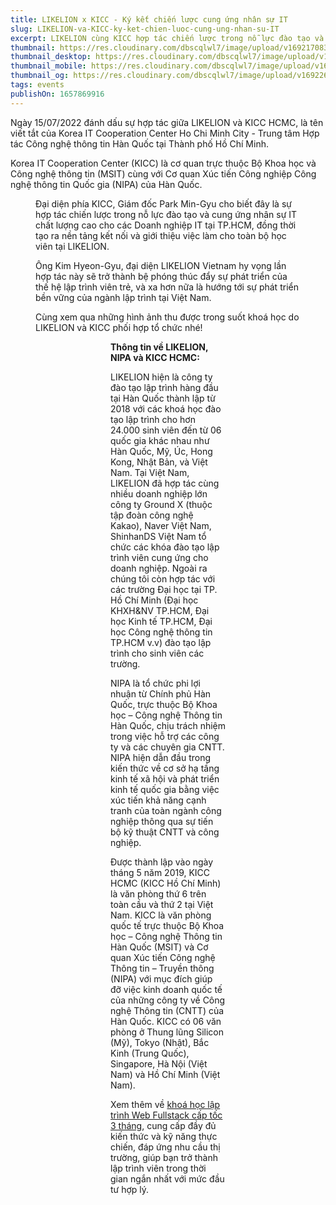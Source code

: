```yaml
---
title: LIKELION x KICC - Ký kết chiến lược cung ứng nhân sự IT
slug: LIKELION-va-KICC-ky-ket-chien-luoc-cung-ung-nhan-su-IT
excerpt: LIKELION cùng KICC hợp tác chiến lược trong nỗ lực đào tạo và cung ứng nhân sự IT chất lượng cao cho các Doanh nghiệp IT tại TPHCM
thumbnail: https://res.cloudinary.com/dbscqlwl7/image/upload/v1692170837/blogs/LIKELION-va-KICC-ky-ket-chien-luoc-cung-ung-nhan-su-IT/KICC_Thumbnail_zkp6mf.png
thumbnail_desktop: https://res.cloudinary.com/dbscqlwl7/image/upload/v1692170837/blogs/LIKELION-va-KICC-ky-ket-chien-luoc-cung-ung-nhan-su-IT/KICC_Desktop_rfggpe.png
thumbnail_mobile: https://res.cloudinary.com/dbscqlwl7/image/upload/v1692170837/blogs/LIKELION-va-KICC-ky-ket-chien-luoc-cung-ung-nhan-su-IT/KICC_Mobile_tb6i8f.png
thumbnail_og: https://res.cloudinary.com/dbscqlwl7/image/upload/v1692263330/blogs/LIKELION-va-KICC-ky-ket-chien-luoc-cung-ung-nhan-su-IT/KICC_Thumbnail_Social_uz0vn8.png
tags: events
publishOn: 1657869916
---
```


Ngày 15/07/2022 đánh dấu sự hợp tác giữa LIKELION và KICC HCMC, là tên viết tắt của Korea IT Cooperation Center Ho Chi Minh City - Trung tâm Hợp tác Công nghệ thông tin Hàn Quốc tại Thành phố Hồ Chí Minh.

Korea IT Cooperation Center (KICC) là cơ quan trực thuộc Bộ Khoa học và Công nghệ thông tin (MSIT) cùng với Cơ quan Xúc tiến Công nghiệp Công nghệ thông tin Quốc gia (NIPA) của Hàn Quốc.

<Figure
  imageUrl="https://res.cloudinary.com/dbscqlwl7/image/upload/v1692170836/blogs/LIKELION-va-KICC-ky-ket-chien-luoc-cung-ung-nhan-su-IT/1_nukfhz.jpg"
  caption="Buổi ký kết hợp tác giữa LIKELION và KICC"
/>

Đại diện phía KICC, Giám đốc Park Min-Gyu cho biết đây là sự hợp tác chiến lược trong nỗ lực đào tạo và cung ứng nhân sự IT chất lượng cao cho các Doanh nghiệp IT tại TP.HCM, đồng thời tạo ra nền tảng kết nối và giới thiệu việc làm cho toàn bộ học viên tại LIKELION.

Ông Kim Hyeon-Gyu, đại diện LIKELION Vietnam hy vọng lần hợp tác này sẽ trở thành bệ phóng thúc đẩy sự phát triển của thế hệ lập trình viên trẻ, và xa hơn nữa là hướng tới sự phát triển bền vững của ngành lập trình tại Việt Nam.

Cùng xem qua những hình ảnh thu được trong suốt khoá học do LIKELION và KICC phối hợp tổ chức nhé!

<Figure
  imageUrl="https://res.cloudinary.com/dbscqlwl7/image/upload/v1692170837/blogs/LIKELION-va-KICC-ky-ket-chien-luoc-cung-ung-nhan-su-IT/2_mhcu60.jpg"
  caption="Buổi giới thiệu về KICC HCMC và kết nối việc làm tại các công ty IT Hàn Quốc sau khoá học"
/>

<Figure
  imageUrl="https://res.cloudinary.com/dbscqlwl7/image/upload/v1692170837/blogs/LIKELION-va-KICC-ky-ket-chien-luoc-cung-ung-nhan-su-IT/3_y56viq.jpg"
  caption="Địa điểm lớp học tại KICC HCMC"
/>

<Figure
  imageUrl="https://res.cloudinary.com/dbscqlwl7/image/upload/v1692170838/blogs/LIKELION-va-KICC-ky-ket-chien-luoc-cung-ung-nhan-su-IT/4_z4r4rp.jpg"
  caption="Không gian lớp học diễn ra vào tháng 9 tại KICC HCMC (học viên được trang bị máy tính bàn phục vụ cho việc học tại chỗ) "
/>

**Thông tin về LIKELION, NIPA và KICC HCMC:**

LIKELION hiện là công ty đào tạo lập trình hàng đầu tại Hàn Quốc thành lập từ 2018 với các khoá học đào tạo lập trình cho hơn 24.000 sinh viên đến từ 06 quốc gia khác nhau như Hàn Quốc, Mỹ, Úc, Hong Kong, Nhật Bản, và Việt Nam. Tại Việt Nam, LIKELION đã hợp tác cùng nhiều doanh nghiệp lớn công ty Ground X (thuộc tập đoàn công nghệ Kakao), Naver Việt Nam, ShinhanDS Việt Nam tổ chức các khóa đào tạo lập trình viên cung ứng cho doanh nghiệp. Ngoài ra chúng tôi còn hợp tác với các trường Đại học tại TP. Hồ Chí Minh (Đại học KHXH&NV TP.HCM, Đại học Kinh tế TP.HCM, Đại học Công nghệ thông tin TP.HCM v.v) đào tạo lập trình cho sinh viên các trường.

NIPA là tổ chức phi lợi nhuận từ Chính phủ Hàn Quốc, trực thuộc Bộ Khoa học – Công nghệ Thông tin Hàn Quốc, chịu trách nhiệm trong việc hỗ trợ các công ty và các chuyên gia CNTT. NIPA hiện dẫn đầu trong kiến thức về cơ sở hạ tầng kinh tế xã hội và phát triển kinh tế quốc gia bằng việc xúc tiến khả năng cạnh tranh của toàn ngành công nghiệp thông qua sự tiến bộ kỹ thuật CNTT và công nghiệp.

Được thành lập vào ngày tháng 5 năm 2019, KICC HCMC (KICC Hồ Chí Minh) là văn phòng thứ 6 trên toàn cầu và thứ 2 tại Việt Nam. KICC là văn phòng quốc tế trực thuộc Bộ Khoa học – Công nghệ Thông tin Hàn Quốc (MSIT) và Cơ quan Xúc tiến Công nghệ Thông tin – Truyền thông (NIPA) với mục đích giúp đỡ việc kinh doanh quốc tế của những công ty về Công nghệ Thông tin (CNTT) của Hàn Quốc. KICC có 06 văn phòng ở Thung lũng Silicon (Mỹ), Tokyo (Nhật), Bắc Kinh (Trung Quốc), Singapore, Hà Nội (Việt Nam) và Hồ Chí Minh (Việt Nam).

Xem thêm về [khoá học lập trình Web Fullstack cấp tốc 3 tháng](https://www.likelion.edu.vn/courses/khoa-hoc-lap-trinh-web-fullstack), cung cấp đầy đủ kiến thức và kỹ năng thực chiến, đáp ứng nhu cầu thị trường, giúp bạn trở thành lập trình viên trong thời gian ngắn nhất với mức đầu tư hợp lý.
